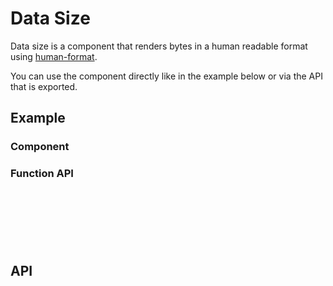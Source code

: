 
<Meta title="Docs/Components/Data/DataSize" />

# Data Size
Data size is a component that renders bytes in a human readable format using
[human-format](https://www.npmjs.com/package/human-format).

You can use the component directly like in the example below or via
the API that is exported.

## Example

### Component
<Canvas sourceState="shown" of={DateSizeStories.Simple} />

### Function API
```ts
import { formatSize, FormatSizeTypes } from 'reablocks';

function formatSomething(size: FormatSizeTypes) {
  // size = number | string | null | undefined;
  return formatSize(size);
}
```

## API
<ArgsTable of={DataSize} />

